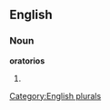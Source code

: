
==English==

===Noun===
'''oratorios'''

# {{plural of|[[oratorio]]}}

[[Category:English plurals]]